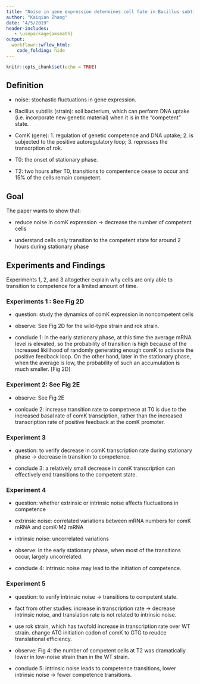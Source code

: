 ```yaml
---
title: "Noise in gene expression determines cell fate in Bacillus subtilis"
author: "Kaiqian Zhang"
date: "4/5/2019"
header-includes:
   - \usepackage{amsmath}
output: 
  workflowr::wflow_html:
    code_folding: hide
---
```


```r
knitr::opts_chunk$set(echo = TRUE)
```

## Definition

- noise: stochastic fluctuations in gene expression.

- Bacillus subtilis (strain): soil bacterium, which can perform DNA uptake (i.e. incorporate new genetic material) when it is in the "competent" state.

- ComK (gene): 1. regulation of genetic competence and DNA uptake; 2. is subjected to the positive autoregulatory loop; 3. represses the transcrption of rok.

- T0: the onset of stationary phase.

- T2: two hours after T0, transitions to compentence cease to occur and 15% of the cells remain competent.






## Goal 

The paper wants to show that:

- reduce noise in comK expression -> decrease the number of competent cells

- understand cells only transition to the competent state for around 2 hours during stationary phase



## Experiments and Findings

Experiments 1, 2, and 3 altogether explain why cells are only able to transition to competence for a limited amount of time.

### Experiments 1 : See Fig 2D

- question: study the dynamics of comK expression in noncompetent cells

- observe: See Fig 2D for the wild-type strain and rok strain.

- conclude 1: in the early stationary phase, at this time the average mRNA level is elevated, so the probability of transition is high because of the increased likilihood of randomly generating enough comK to activate the positive feedback loop. On the other hand, later in the stationary phase, when the average is low, the probability of such an accumulation is much smaller. [Fig 2D]

### Experiment 2: See Fig 2E

- observe: See Fig 2E

- conlcude 2: increase transition rate to competnece at T0 is due to the increased basal rate of comK transciption, rather than the increased transcription rate of positive feedback at the comK promoter.

### Experiment 3

- question: to verify decrease in comK transcription rate during stationary phase -> decrease in transition to competence.

- conclude 3: a relatively small decrease in comK transcription can effectively end transitions to the competent state.


### Experiment 4

- question: whether extrinsic or intrinsic noise affects fluctuations in competence

- extrinsic noise: correlated variations between mRNA numbers for comK mRNA and comK-M2 mRNA

- intrinsic noise: uncorrelated variations

- observe: in the early stationary phase, when most of the transitions occur, largely uncorrelated.

- conclude 4: intrinsic noise may lead to the initiation of competence.

### Experiment 5

- question: to verify intrinsic noise -> transitions to competent state.

- fact from other studies: increase in transcription rate -> decrease intrinsic noise, and translation rate is not related to intrinsic noise.

- use rok strain, which has twofold increase in transcription rate over WT strain. change ATG initiation codon of comK to GTG to reudce translational efficiency. 

- observe: Fig 4: the number of competent cells at T2 was dramatically lower in low-noise strain than in the WT strain.

- conclude 5: intrinsic noise leads to competence transitions, lower intrinsic noise -> fewer competence transitions.





















